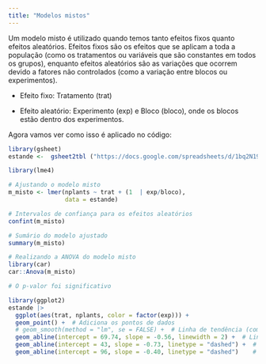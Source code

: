 ```yaml
---
title: "Modelos mistos"
---
```


Um modelo misto é utilizado quando temos tanto efeitos fixos quanto efeitos aleatórios. Efeitos fixos são os efeitos que se aplicam a toda a população (como os tratamentos ou variáveis que são constantes em todos os grupos), enquanto efeitos aleatórios são as variações que ocorrem devido a fatores não controlados (como a variação entre blocos ou experimentos).

-   Efeito fixo: Tratamento (trat)

-   Efeito aleatório: Experimento (exp) e Bloco (bloco), onde os blocos estão dentro dos experimentos.

Agora vamos ver como isso é aplicado no código:

```r
library(gsheet)
estande <-  gsheet2tbl ("https://docs.google.com/spreadsheets/d/1bq2N19DcZdtax2fQW9OHSGMR0X2__Z9T/edit?gid=401662555#gid=401662555")

library(lme4)

# Ajustando o modelo misto
m_misto <- lmer(nplants ~ trat + (1  | exp/bloco), 
                data = estande)

# Intervalos de confiança para os efeitos aleatórios
confint(m_misto)

# Sumário do modelo ajustado
summary(m_misto)

# Realizando a ANOVA do modelo misto
library(car)
car::Anova(m_misto)

# O p-valor foi significativo


```

```r
library(ggplot2)
estande |> 
  ggplot(aes(trat, nplants, color = factor(exp))) +
  geom_point() +  # Adiciona os pontos de dados
  # geom_smooth(method = "lm", se = FALSE) +  # Linha de tendência (comentada)
  geom_abline(intercept = 69.74, slope = -0.56, linewidth = 2) +  # Linha de interceptação
  geom_abline(intercept = 43, slope = -0.73, linetype = "dashed") +  # Linha para outra interceptação
  geom_abline(intercept = 96, slope = -0.40, linetype = "dashed")    # Linha para outra interceptação

```
